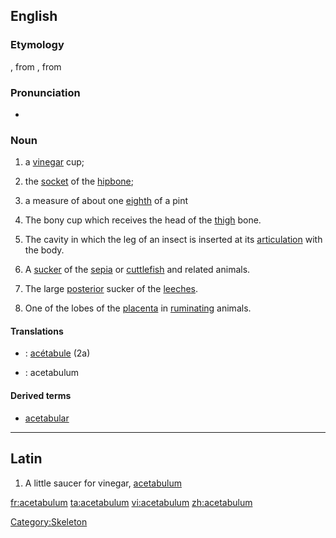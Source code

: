 {{wikipedia}}
==English==

===Etymology===
{{etyl|la}} {{term|acetabulum||a little [[saucer]] for [[vinegar]]|lang=la}}, from {{term|acetum||vinegar|lang=la}}, from {{term|acere||to be sour|lang=la}}

===Pronunciation===
{{rfp}}
* {{hyphenation|AAH-seh-tah-beeu-luhm}}

===Noun===
{{en-noun|pl=acetabula|pl2=acetabulums}}

# {{context|Roman Antiquities}} a [[vinegar]] cup;
# {{context|Roman Antiquities}} the [[socket]] of the [[hipbone]];
# {{context|Roman Antiquities}} a measure of about one [[eighth]] of a pint
# {{Anatomy}} The bony cup which receives the head of the [[thigh]] bone.
# {{Anatomy}} The cavity in which the leg of an insect is inserted at its [[articulation]] with the body.
# {{Anatomy}} A [[sucker]] of the [[sepia]] or [[cuttlefish]] and related animals.
# {{Anatomy}} The large [[posterior]] sucker of the [[leeches]].
# {{Anatomy}} One of the lobes of the [[placenta]] in [[ruminating]] animals.

====Translations====
{{trans-top|Roman Antiquities: Vinegar cup}}
{{trans-mid}}
{{trans-bottom}}

{{trans-top|Roman Antiquities: Socket of the hipbone}}
{{trans-mid}}
{{trans-bottom}}

{{trans-top|Roman Antiquities: about one eighth of a pint}}
{{trans-mid}}
{{trans-bottom}}

{{trans-top|Anatomy: bony cup that receives the head of the thigh bone}}
{{trans-mid}}
{{trans-bottom}}

{{trans-top|Anatomy: Cavity in which the leg of an insect is insect is inserted}}
{{trans-mid}}
{{trans-bottom}}
{{trans-top|Anatomy: Sucker of the sepia or cuttlefish}}
{{trans-mid}}
{{trans-bottom}}

{{trans-top|Anatomy: The large posterior sucker of the leeches}}
{{trans-mid}}
{{trans-bottom}}

{{trans-top|Anatomy: One of the lobes of the placenta in the ruminating animals}}
{{trans-mid}}
{{trans-bottom}}
{{checktrans-top}}
*{{ttbc|French}}: [[acétabule]] {{f}} (2a)
{{trans-mid}}
*{{ttbc|Latin}}: acetabulum

{{trans-bottom}}

====Derived terms====
* [[acetabular]]

----

==Latin==
# A little saucer for vinegar, [[#English|acetabulum]]

{{la-attention}}

[[Category:Skeleton]]

[[fr:acetabulum]]
[[ta:acetabulum]]
[[vi:acetabulum]]
[[zh:acetabulum]]